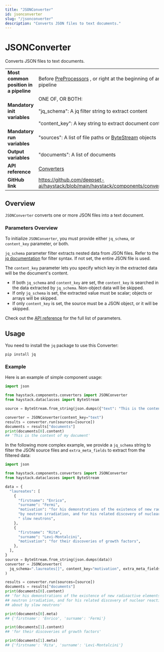 ```yaml
---
title: "JSONConverter"
id: jsonconverter
slug: "/jsonconverter"
description: "Converts JSON files to text documents."
---
```


# JSONConverter

Converts JSON files to text documents.

|  |  |
| --- | --- |
| **Most common position in a pipeline** | Before [PreProcessors](../preprocessors.mdx) , or right at the beginning of an indexing pipeline |
| **Mandatory init variables** | ONE OF, OR BOTH:  <br /> <br />"jq_schema": A jq filter string to extract content  <br /> <br />"content_key": A key string to extract document content |
| **Mandatory run variables** | "sources": A list of file paths or [ByteStream](../../concepts/data-classes.mdx#bytestream) objects |
| **Output variables** | "documents": A list of documents |
| **API reference** | [Converters](/reference/converters-api) |
| **GitHub link** | https://github.com/deepset-ai/haystack/blob/main/haystack/components/converters/json.py |

## Overview

`JSONConverter` converts one or more JSON files into a text document.

### Parameters Overview

To initialize `JSONConverter`, you must provide either `jq_schema`, or `content_key` parameter, or both.

`jq_schema` parameter filter extracts nested data from JSON files. Refer to the [jq documentation](https://jqlang.github.io/jq/) for filter syntax. If not set, the entire JSON file is used.

The `content_key` parameter lets you specify which key in the extracted data will be the document's content.

- If both `jq_schema` and `content_key` are set, the `content_key` is searched in the data extracted by `jq_schema`. Non-object data will be skipped.
- If only `jq_schema` is set, the extracted value must be scalar; objects or arrays will be skipped.
- If only `content_key` is set, the source must be a JSON object, or it will be skipped.

Check out the [API reference](../converters.mdx) for the full list of parameters.

## Usage

You need to install the `jq` package to use this Converter:

```shell
pip install jq
```

### Example

Here is an example of simple component usage:

```python
import json

from haystack.components.converters import JSONConverter
from haystack.dataclasses import ByteStream

source = ByteStream.from_string(json.dumps({"text": "This is the content of my document"}))

converter = JSONConverter(content_key="text")
results = converter.run(sources=[source])
documents = results["documents"]
print(documents[0].content)
## 'This is the content of my document'
```

In the following more complex example, we provide a `jq_schema` string to filter the JSON source files and `extra_meta_fields` to extract from the filtered data:

```python
import json

from haystack.components.converters import JSONConverter
from haystack.dataclasses import ByteStream

data = {
  "laureates": [
    {
      "firstname": "Enrico",
      "surname": "Fermi",
      "motivation": "for his demonstrations of the existence of new radioactive elements produced "
      "by neutron irradiation, and for his related discovery of nuclear reactions brought about by"
      " slow neutrons",
    },
    {
      "firstname": "Rita",
      "surname": "Levi-Montalcini",
      "motivation": "for their discoveries of growth factors",
    },
  ],
}
source = ByteStream.from_string(json.dumps(data))
converter = JSONConverter(
  jq_schema=".laureates[]", content_key="motivation", extra_meta_fields={"firstname", "surname"}
)

results = converter.run(sources=[source])
documents = results["documents"]
print(documents[0].content)
## 'for his demonstrations of the existence of new radioactive elements produced by
## neutron irradiation, and for his related discovery of nuclear reactions brought
## about by slow neutrons'

print(documents[0].meta)
## {'firstname': 'Enrico', 'surname': 'Fermi'}

print(documents[1].content)
## 'for their discoveries of growth factors'

print(documents[1].meta)
## {'firstname': 'Rita', 'surname': 'Levi-Montalcini'}
```
